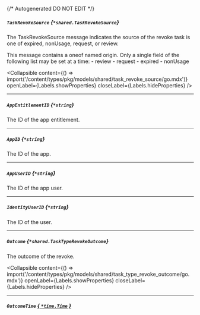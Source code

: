 {/* Autogenerated DO NOT EDIT  */}

##### `TaskRevokeSource` *{`*shared.TaskRevokeSource`}*
The TaskRevokeSource message indicates the source of the revoke task is one of expired, nonUsage, request, or review.

This message contains a oneof named origin. Only a single field of the following list may be set at a time:
  \- review
  \- request
  \- expired
  \- nonUsage


<Collapsible content={() => import('/content/types/pkg/models/shared/task_revoke_source/go.mdx')} openLabel={Labels.showProperties} closeLabel={Labels.hideProperties} />


---
##### `AppEntitlementID` *{`*string`}*
The ID of the app entitlement.

---
##### `AppID` *{`*string`}*
The ID of the app.

---
##### `AppUserID` *{`*string`}*
The ID of the app user.

---
##### `IdentityUserID` *{`*string`}*
The ID of the user.

---
##### `Outcome` *{`*shared.TaskTypeRevokeOutcome`}*
The outcome of the revoke.

<Collapsible content={() => import('/content/types/pkg/models/shared/task_type_revoke_outcome/go.mdx')} openLabel={Labels.showProperties} closeLabel={Labels.hideProperties} />


---
##### `OutcomeTime` [*{ `*time.Time` }*](https://pkg.go.dev/time#Time)


